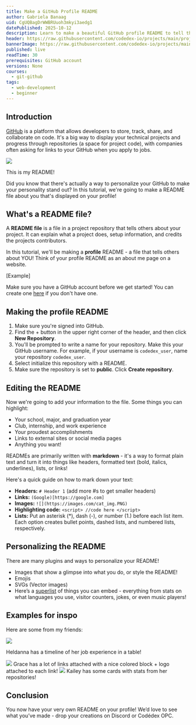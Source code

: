 ```yaml
---
title: Make a GitHub Profile README
author: Gabriela Banaag
uid: CgUQBagDrWWBRUuoh3mkyi3aedg1
datePublished: 2025-10-12
description: Learn to make a beautiful GitHub profile README to tell the world about yourself.
header: https://raw.githubusercontent.com/codedex-io/projects/main/projects/build-an-album-finder-with-spotify-api/header.gif
bannerImage: https://raw.githubusercontent.com/codedex-io/projects/main/projects/build-an-album-finder-with-spotify-api/header.gif
published: live
readTime: 30
prerequisites: GitHub account
versions: None
courses:
  - git-github
tags:
  - web-development
  - beginner
---
```


## Introduction

[GitHub](https://github.com) is a platform that allows developers to store, track, share, and collaborate on code. It's a big way to display your technical projects and progress through repositories (a space for project code), with companies often asking for links to your GitHub when you apply to jobs.

<img src="https://i.imgur.com/egLVWhL.png" />

This is my README!

Did you know that there's actually a way to personalize your GitHub to make your personality stand out? In this tutorial, we're going to make a README file about you that's displayed on your profile!

## What's a README file?

A **README file** is a file in a project repository that tells others about your project. It can explain what a project does, setup information, and credits the projects contributors.

In this tutorial, we'll be making a **profile** README - a file that tells others about YOU! Think of your profile README as an about me page on a website. 

[Example]

Make sure you have a GitHub account before we get started! You can create one [here](https://github.com/signup) if you don't have one.

## Making the profile README

1. Make sure you're signed into GitHub.
2. Find the + button in the upper right corner of the header, and then click **New Repository**.
3. You'll be prompted to write a name for your repository. Make this your GitHub username. For example, if your username is `codedex_user`, name your repository `codedex_user`.
4. Select initialize this repository with a README.
5. Make sure the repository is set to **public**. Click **Create repository**.

## Editing the README

Now we're going to add your information to the file. Some things you can highlight:

- Your school, major, and graduation year
- Club, internship, and work experience
- Your proudest accomplishments
- Links to external sites or social media pages
- Anything you want!

READMEs are primarily written with **markdown** - it's a way to format plain text and turn it into things like headers, formatted text (bold, italics, underlines), lists, or links!

Here's a quick guide on how to mark down your text:

- **Headers:** `# Header 1` (add more #s to get smaller headers) 
- **Links:** `(Google)[https://google.com]`
- **Images:** `![](https://images.com/cat_img.PNG)`
- **Highlighting code:** ````<script> //code here </script>````
- **Lists:** Put an asterisk (*), dash (-), or number (1.) before each list item. Each option creates bullet points, dashed lists, and numbered lists, respectively.

## Personalizing the README

There are many plugins and ways to personalize your README!

- Images that show a glimpse into what you do, or style the README!
- Emojis
- SVGs (Vector images)
- Here’s a [superlist](https://github.com/abhisheknaiidu/awesome-github-profile-readme?tab=readme-ov-file#tools) of things you can embed - everything from stats on what languages you use, visitor counters, jokes, or even music players!

## Examples for inspo

Here are some from my friends:

<img src="https://i.imgur.com/5Dc7peG.png" />

Heldanna has a timeline of her job experience in a table!

<img src="https://i.imgur.com/Fr2KEOp.png">
Grace has a lot of links attached with a nice colored block + logo attached to each link!

<img src="https://i.imgur.com/79iTNwN.png">
Kailey has some cards with stats from her repositories!

## Conclusion

You now have your very own README on your profile! We’d love to see what you’ve made - drop your creations on Discord or Codédex OPC.
